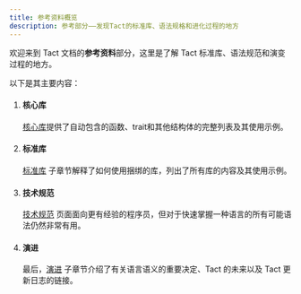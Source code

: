 ```yaml
---
title: 参考资料概览
description: 参考部分——发现Tact的标准库、语法规格和进化过程的地方
---
```



欢迎来到 Tact 文档的**参考资料**部分，这里是了解 Tact 标准库、语法规范和演变过程的地方。

以下是其主要内容：

<Steps>

1. #### 核心库

   [核心库](/zh-cn/ref/core-base)提供了自动包含的函数、trait和其他结构体的完整列表及其使用示例。

   <CardGrid>
     <LinkCard
       title="转到核心库"
       href="/zh-cn/ref/core-base"
     />
   </CardGrid>

2. #### 标准库

   [标准库](/zh-cn/ref/standard-libraries) 子章节解释了如何使用捆绑的库，列出了所有库的内容及其使用示例。

   <CardGrid>
     <LinkCard
       title="转到标准库"
       href="/zh-cn/ref/standard-libraries"
     />
   </CardGrid>

3. #### 技术规范

   [技术规范](/zh-cn/ref/spec) 页面面向更有经验的程序员，但对于快速掌握一种语言的所有可能语法仍然非常有用。

   <CardGrid>
     <LinkCard
       title="转到技术规范"
       href="/zh-cn/ref/spec"
     />
   </CardGrid>

4. #### 演进

   最后，[演进](/zh-cn/ref/evolution/overview) 子章节介绍了有关语言语义的重要决定、Tact 的未来以及 Tact 更新日志的链接。

   <CardGrid>
     <LinkCard
       title="前往演进"
       href="/zh-cn/ref/evolution/overview"
     />
   </CardGrid>

</Steps>
